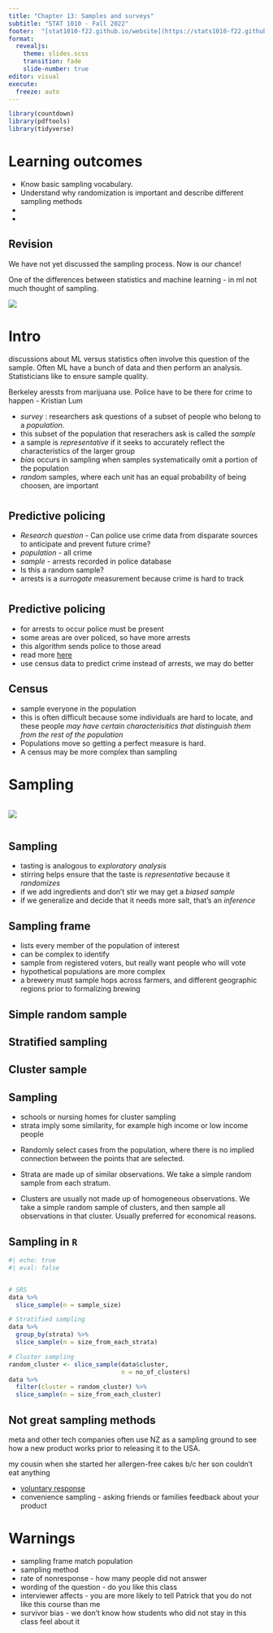```yaml
---
title: "Chapter 13: Samples and surveys"
subtitle: "STAT 1010 - Fall 2022"
footer:  "[stat1010-f22.github.io/website](https://stats1010-f22.github.io/website/)"
format: 
  revealjs: 
    theme: slides.scss
    transition: fade
    slide-number: true
editor: visual
execute:
  freeze: auto
---
```


```r
library(countdown)
library(pdftools)
library(tidyverse)
```

# Learning outcomes

::: incremental
-   Know basic sampling vocabulary.
-   Understand why randomization is important and describe different sampling methods
-   
-   
:::

## Revision

::: notes
We have not yet discussed the sampling process. Now is our chance!

One of the differences between statistics and machine learning - in ml not much thought of sampling.
:::

![](lect_07-images/parameter_estimate.png)

# Intro

::: notes
discussions about ML versus statistics often involve this question of the sample. Often ML have a bunch of data and then perform an analysis. Statisticians like to ensure sample quality.

Berkeley aressts from marijuana use. Police have to be there for crime to happen - Kristian Lum
:::

::: incremental
-   *survey* : researchers ask questions of a subset of people who belong to a *population*.
-   this subset of the population that reserachers ask is called the *sample*
-   a sample is *representative* if it seeks to accurately reflect the characteristics of the larger group
-   *bias* occurs in sampling when samples systematically omit a portion of the population
-   *random* samples, where each unit has an equal probability of being choosen, are important
:::

#  {background-image="lect_12-things/predictive_policing.png" background-size="contain"}

## Predictive policing

::: incremental
-   *Research question* - Can police use crime data from disparate sources to anticipate and prevent future crime?
-   *population* - all crime
-   *sample* - arrests recorded in police database
-   Is this a random sample?
-   arrests is a *surrogate* measurement because crime is hard to track
:::

#  {background-image="lect_12-things/oakland_usage.png" background-size="contain"}

## Predictive policing

::: incremental
-   for arrests to occur police must be present
-   some areas are over policed, so have more arrests
-   this algorithm sends police to those aread
-   read more [here](https://rss.onlinelibrary.wiley.com/doi/full/10.1111/j.1740-9713.2016.00960.x)
-   use census data to predict crime instead of arrests, we may do better
:::

## Census

::: incremental
-   sample everyone in the population
-   this is often difficult because some individuals are hard to locate, and these people *may have certain characterisitics that distinguish them from the rest of the population*
-   Populations move so getting a perfect measure is hard.
-   A census may be more complex than sampling
:::

#  {background-image="lect_12-things/illegal_immigrants.png" background-size="contain"}

# Sampling

::: columns
::: {.column width="100%"}
![](lect_12-things/wally-walrus-soup.gif)
:::

::: {.column width="0%"}
:::
:::

## Sampling
::: incremental
- tasting is analogous to *exploratory analysis*
- stirring helps ensure that the taste is *representative* because it *randomizes* 
- if we add ingredients and don't stir we may get a *biased sample* 
- if we generalize and decide that it needs more salt, that's an *inference*
:::

## Sampling frame

::: incremental
- lists every member of the population of interest
- can be complex to identify
- sample from registered voters, but really want people who will vote
- hypothetical populations are more complex
- a brewery must sample hops across farmers, and different geographic regions prior to formalizing brewing
:::

## Simple random sample {background-image="lect_12-things/SRS.png" background-size="contain"}

## Stratified sampling {background-image="lect_12-things/stratified.png" background-size="contain"}

## Cluster sample {background-image="lect_12-things/cluster.png" background-size="contain"}

## Sampling

::: notes
- schools or nursing homes for cluster sampling
- strata imply some similarity, for example high income or low income people

:::

::: incremental
- Randomly select cases from the population, where there is no implied connection between the points that are selected.

- Strata are made up of similar observations. We take a simple random sample from each stratum.

- Clusters are usually not made up of homogeneous observations. We take a simple random sample of clusters, and then sample all observations in that cluster. Usually preferred for economical reasons.
:::

## Sampling in `R`

```r
#| echo: true
#| eval: false


# SRS
data %>% 
  slice_sample(n = sample_size)

# Stratified sampling
data %>% 
  group_by(strata) %>% 
  slice_sample(n = size_from_each_strata)

# Cluster sampling
random_cluster <- slice_sample(data$cluster, 
                               n = no_of_clusters)
data %>% 
  filter(cluster = random_cluster) %>% 
  slice_sample(n = size_from_each_cluster)

```

## Not great sampling methods
::: notes
meta and other tech companies often use NZ as a sampling ground to see how a new product works prior to releasing it to the USA.

my cousin when she started her allergen-free cakes b/c her son couldn't eat anything
:::

::: incremental
- [voluntary response](https://www.birdoftheyear.org.nz/)
- convenience sampling - asking friends or families feedback about your product
:::

# Warnings

::: incremental
- sampling frame match population
- sampling method
- rate of nonresponse - how many people did not answer
- wording of the question - do you like this class
- interviewer affects - you are more likely to tell Patrick that you do not like this course than me
- survivor bias - we don't know how students who did not stay in this class feel about it
:::

